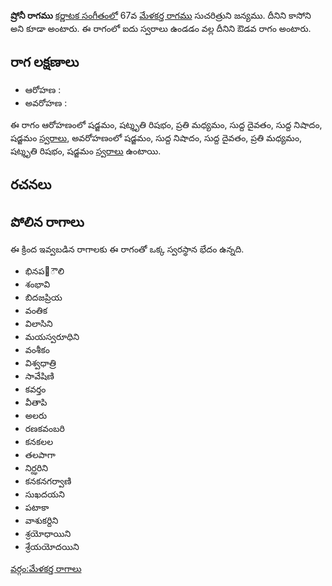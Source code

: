{{Infobox ragam
	| name          	= ష్రోనీ
	| synonym	    	= కాసోని
	| mela          	= 
	| chakra        	= 
	| janaka        	= 
	| type          	= ఔడవ
	| arohanam      	= {{svaraC|S|R3|M2|D1|N1|S'}} 
	| avarohanam    	= {{svaraC|S'|N1|D1|M2|R3|S}}
	| jeeva         	=
	| chhaya        	=
	| nyasa         	=
	| vishesha      	= 
	| equivalent  		= 
}}
{{కర్ణాటక సంగీత రాగాలు}}
'''ష్రోనీ రాగము''' [[కర్ణాటక సంగీతం]]లో 67వ [[మేళకర్త రాగము]] సుచరిత్రుని జన్యము. దీనిని కాసోని అని కూడా అంటారు. ఈ రాగంలో ఐదు స్వరాలు ఉండడం వల్ల దీనిని ఔడవ రాగం అంటారు.


==రాగ లక్షణాలు==


* ఆరోహణ : {{svaraC|S|R3|M2|D1|N1|S'}} 
* అవరోహణ : {{svaraC|S'|N1|D1|M2|R3|S}}

ఈ రాగం ఆరోహణంలో షడ్జమం, షట్శృతి రిషభం, ప్రతి మధ్యమం, సుద్ద దైవతం, సుద్ద నిషాదం, షడ్జమం [[స్వరాలు]], అవరోహణంలో షడ్జమం, సుద్ద నిషాదం, సుద్ద దైవతం, ప్రతి మధ్యమం, షట్శృతి రిషభం, షడ్జమం [[స్వరాలు]] ఉంటాయి.

==రచనలు==



==పోలిన రాగాలు==
ఈ క్రింద ఇవ్వబడిన రాగాలకు ఈ రాగంతో ఒక్క స్వరస్థాన భేదం ఉన్నది.
* భినప఩ౌలి
* శంభావి
* బిదజప్రియ
* వంతిక
* విలాసిని
* మయస్వరూధిని
* వంశీకం
* విశ్వధాత్రి
* సావేషిణి
* కవర్తం
* వీతాపి
* అలరు
* రణకవంబరి
* కనకలల
* తలపాగా
* నిర్ఝరిని
* కనకనగర్వాణి
* సుఖదయని
* పటాకా
* వాశుకర్దిని
* శ్రయోధాయిని
* శ్రేయయోదయిని



[[వర్గం:మేళకర్త రాగాలు]]